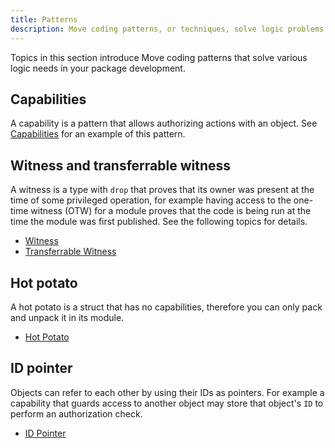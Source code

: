 ```yaml
---
title: Patterns
description: Move coding patterns, or techniques, solve logic problems you encounter when developing Move packages for the Iota blockchain. These include capabilities, witness and transferrable witness, hot potato, and ID pointer. 
---
```


Topics in this section introduce Move coding patterns that solve various logic needs in your package development. 

## Capabilities

A capability is a pattern that allows authorizing actions with an object. See [Capabilities](./patterns/capabilities.mdx) for an example of this pattern.

## Witness and transferrable witness

A witness is a type with `drop` that proves that its owner was present at the time of some privileged operation, for example having access to the one-time witness (OTW) for a module proves that the code is being run at the time the module was first published. See the following topics for details.

- [Witness](./patterns/witness)
- [Transferrable Witness](./patterns/transferrable-witness)

## Hot potato

A hot potato is a struct that has no capabilities, therefore you can only pack and unpack it in its module.

- [Hot Potato](./patterns/hot-potato)

## ID pointer

Objects can refer to each other by using their IDs as pointers.  For example a capability that guards access to another object may store that object's `ID` to perform an authorization check.

- [ID Pointer](./patterns/id-pointer)
